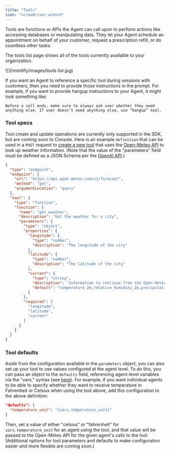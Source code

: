 ```yaml
---
title: "Tools"
icon: "screwdriver-wrench"
---
```


Tools are functions or APIs the Agent can call upon to perform actions like accessing databases or manipulating data. They let your Agent schedule an appointment on behalf of your customer, request a prescription refill, or do countless other tasks.

The tools list page shows all of the tools currently available to your organization. 

![](/mintlify/images/tools list.jpg)

If you want an Agent to reference a specific tool during sessions with customers, then you need to provide those instructions in the prompt. For example, if you want to provide hangup instructions to your Agent, it might look something like:

`Before a call ends, make sure to always ask user whether they need anything else. If user doesn’t need anything else, use “hangup” tool.`

### Tool specs

Tool create and update operations are currently only supported in the SDK, but are coming soon to Console.  Here is an example `definition` that can be used in a `POST` request to [create a new tool](https://docs.syllable.ai/sdk-docs/Tools#create) that uses the [Open-Meteo API](https://open-meteo.com/en/docs) to look up weather information. (Note that the value of the "parameters" field must be defined as a JSON Schema per the [OpenAI API](https://platform.openai.com/docs/guides/function-calling).)

```json
{
  "type": "endpoint",
  "endpoint": {
    "url": "https://api.open-meteo.com/v1/forecast",
    "method": "get",
    "argumentLocation": "query"
  },
  "tool": {
    "type": "function",
    "function": {
      "name": "get_weather",
      "description": "Get the weather for a city",
      "parameters": {
        "type": "object",
        "properties": {
          "longitude": {
            "type": "number",
            "description": "The longitude of the city"
          },
          "latitude": {
            "type": "number",
            "description": "The latitude of the city"
          },
          "current": {
            "type": "string",
            "description": "Information to retrieve from the Open-Meteo API, comma-separated",
            "default": "temperature_2m,relative_humidity_2m,precipitation,rain,showers,snowfall"
          }
        },
        "required": [
          "longitude",
          "latitude",
          "current"
        ]
      }
    }
  }
}
```

### Tool defaults

Aside from the configuration available in the `parameters` object, you can also set up your tool to use values configured at the agent level. To do this, you can pass an object to the `defaults` field, referencing agent-level variables via the "vars." syntax (see [here](https://docs.syllable.ai/workspaces/SessionConfig)). For example, if you want individual agents to be able to specify whether they want to receive temperature in Fahrenheit or Celsius when using the tool above, add this configuration to the above definition:

```json
"defaults": {
  "temperature_unit": "{vars.temperature_unit}"
}
```

Then, set a value of either "celsius" or "fahrenheit" for `vars.temperature_unit` for an agent using the tool, and that value will be passed to the Open-Meteo API for the given agent's calls to the tool. (Additional options for tool parameters and defaults to make configuration easier and more flexible are coming soon.)